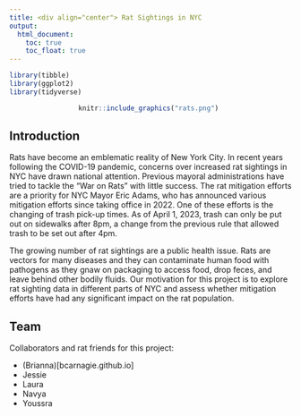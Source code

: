 ```yaml
---
title: <div align="center"> Rat Sightings in NYC
output: 
  html_document:
    toc: true
    toc_float: true
---
```


```r
library(tibble)
library(ggplot2)
library(tidyverse)
```

<div align="center">| 
<div align="center">| 
<div align="center">|  

```r
knitr::include_graphics("rats.png") 
```

<div align="left"> 
## Introduction

Rats have become an emblematic reality of New York City. In recent years following the COVID-19 pandemic, concerns over increased rat sightings in NYC have drawn national attention. Previous mayoral administrations have tried to tackle the “War on Rats” with little success. The rat mitigation efforts are a priority for NYC Mayor Eric Adams, who has announced various mitigation efforts since taking office in 2022. One of these efforts is the changing of trash pick-up times. As of April 1, 2023, trash can only be put out on sidewalks after 8pm, a change from the previous rule that allowed trash to be set out after 4pm. 

The growing number of rat sightings are a public health issue. Rats are vectors for many diseases and they can contaminate human food with pathogens as they gnaw on packaging to access food, drop feces, and leave behind other bodily fluids. Our motivation for this project is to explore rat sighting data in different parts of NYC and assess whether mitigation efforts have had any significant impact on the rat population. 

## Team 

Collaborators and rat friends for this project:

- (Brianna)[bcarnagie.github.io]
- Jessie
- Laura
- Navya
- Youssra


